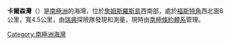 {{Coord|64|24|S|58|4|W|source:GNIS|display=title}}

'''卡爾森灣'''（{{lang-sv|Carlsson, bahía}}）是[[南極洲|南極洲]]的海灣，位於[[詹姆斯羅斯島|詹姆斯羅斯島]]西南部，處於[[福斯特角|福斯特角]]西北面6公里，寬4.5公里，由[[瑞典|瑞典]]探險隊發現和測量，現時由[[南極條約體系|南極條約體系]]管理。

{{DEFAULTSORT:Carlsson Bay}}
[[Category:南極洲海灣|Category:南極洲海灣]]


{{JamesRossIsland-geo-stub}}